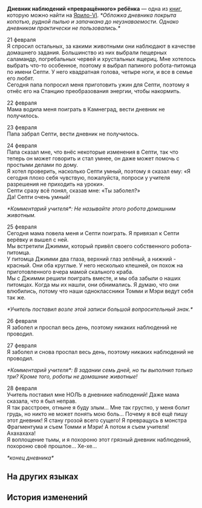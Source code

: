 {{Книга Инфобокс
|id           = 096
|Название     = Дневник наблюдений «превращённого» ребёнка
|Изображение  = Item Jarilo-VI Readable 2.png
|Мир          = Ярило-VI
|Томов        = 1
|Автор        = <!--нужно добавить-->
|Описание     = Немного детский дневник наблюдений. Судя по всему, его владелец перенёс тяжёлую психологическую травму.
|Том1         = {{tx}}
|Источник1    = {{tx|Отсутствует источник}}
|Персонажи    = 
|Фракции      = 
}}
'''Дневник наблюдений «превращённого» ребёнка''' — одна из [[Книги|книг]], которую можно найти на [[Ярило-VI]].
<!--
==Получение==
<gallery>
Книга НАЗВАНИЕ.png|НАЗВАНИЕ
Локация НАЗВАНИЕ.png|Расположение на карте. Ближайший пространственный якорь «[[НАЗВАНИЕ]]»
</gallery>
-->
''*Обложка дневника покрыта копотью, рудной пылью и запачкана до неузнаваемости. Однако дневником практически не пользовались.*''

21 февраля<br />
Я спросил остальных, за какими животными они наблюдают в качестве домашнего задания. Большинство из них выбрали пещерных саламандр, погребальных червей и хрустальных ящериц. Мне хотелось выбрать что-то особенное, поэтому я выбрал папиного робота-питомца по имени Септи. У него квадратная голова, четыре ноги, и все в семье его любят.<br />
Сегодня папа попросил меня приготовить ужин для Септи, поэтому я отнёс его на Станцию преобразования энергии, чтобы накормить.

22 февраля<br />
Мама водила меня поиграть в Камнеград, вести дневник не получилось.

23 февраля<br />
Папа забрал Септи, вести дневник не получилось.

24 февраля<br />
Папа сказал мне, что внёс некоторые изменения в Септи, так что теперь он может говорить и стал умнее, он даже может помочь с простыми делами по дому.<br />
Я хотел проверить, насколько Септи умный, поэтому я сказал ему: «Я сегодня плохо себя чувствую, пожалуйста, попроси у учителя разрешения не приходить на уроки».<br />
Септи сразу всё понял, сказав мне: «Ты заболел?»<br />
Да! Септи очень умный!

''*Комментарий учителя*: Не называйте этого робота домашним животным.''

25 февраля<br />
Сегодня мама повела меня и Септи поиграть. Я привязал к Септи верёвку и вышел с ней.<br />
Мы встретили Джимми, который привёл своего собственного робота-питомца.<br />
У питомца Джимми два глаза, верхний глаз зелёный, а нижний - красный. Они оба круглые. У него несколько клешней, он похож на приготовленного вчера мамой скального краба.<br />
Мы с Джимми решили поиграть вместе, и мы оба забыли о наших питомцах. Когда мы их нашли, они обнимались. Я думаю, что они влюбились, потому что наши одноклассники Томми и Мэри ведут себя так же.

''*Учитель поставил возле этой записи большой вопросительный знак.*''

26 февраля<br />
Я заболел и проспал весь день, поэтому никаких наблюдений не проводил.

27 февраля<br />
Я заболел и снова проспал весь день, поэтому никаких наблюдений не проводил.

''*Комментарий учителя*: В задании семь дней, но ты выполнил только три? Кроме того, роботы не домашние животные!''

28 февраля<br />
Учитель поставил мне НОЛЬ в дневнике наблюдений! Даже мама сказала, что я был неправ.<br />
Я так расстроен, отныне я буду злым... Мне так грустно, у меня болит грудь, но никто не может понять мою боль... Почему я всё ещё пишу этот дневник! Я стану грозой всего сущего! Я превращусь в монстра Фрагментума и съем Томми и Мэри! А потом я съем учителя! Ахахахаха!<br />
Я воплощение тьмы, и я похороню этот грязный дневник наблюдений, похороню своё прошлое... Хе-хе...

''*конец дневника*''

==На других языках==
{{На других языках
|en   = Observation Diary of a "Changed" Child
|zhs  = 小朋友（已黑化）的观察日记
|zht  = 小朋友（已黑化）的觀察日記
|ja   = 子供（闇堕ち済み）の観察日記
|ko   = (흑화한) 조그만 친구의 관찰 일기
|es   = Diario de observación de una niña (transformada)
|fr   = Journal d'observation d'un enfant «&nbsp;changé&nbsp;»
|ru   = Дневник наблюдений «превращённого» ребёнка
|th   = ไดอารี่การสำรวจของเพื่อนตัวน้อย (ที่เปลี่ยนไป)
|vi   = Nhật Ký Quan Sát Của Người Bạn Nhỏ (Đã Tha Hóa)
|de   = Tagebuch der Beobachtung eines „veränderten“ Kindes
|id   = Diari Pengamatan Anak (Yang Berubah)
|pt   = Diário de Observação de Uma Criança "Alterada"
}}

==История изменений==
{{История изменений|2.7}}
